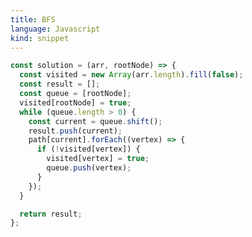 ```yaml
---
title: BFS
language: Javascript
kind: snippet
---
```


```js
const solution = (arr, rootNode) => {
  const visited = new Array(arr.length).fill(false);
  const result = [];
  const queue = [rootNode];
  visited[rootNode] = true;
  while (queue.length > 0) {
    const current = queue.shift();
    result.push(current);
    path[current].forEach((vertex) => {
      if (!visited[vertex]) {
        visited[vertex] = true;
        queue.push(vertex);
      }
    });
  }

  return result;
};
```
